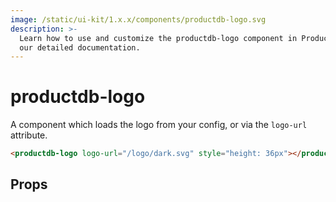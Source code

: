 ```yaml
---
image: /static/ui-kit/1.x.x/components/productdb-logo.svg
description: >-
  Learn how to use and customize the productdb-logo component in ProductDB's UI Kit with
  our detailed documentation.
---
```


# productdb-logo

A component which loads the logo from your config, or via the `logo-url` attribute.

```html
<productdb-logo logo-url="/logo/dark.svg" style="height: 36px"></productdb-logo>
```

## Props

<PropsTable of="productdb-logo" />

<head>
  <title>UI Kit productdb-logo</title>
</head>
